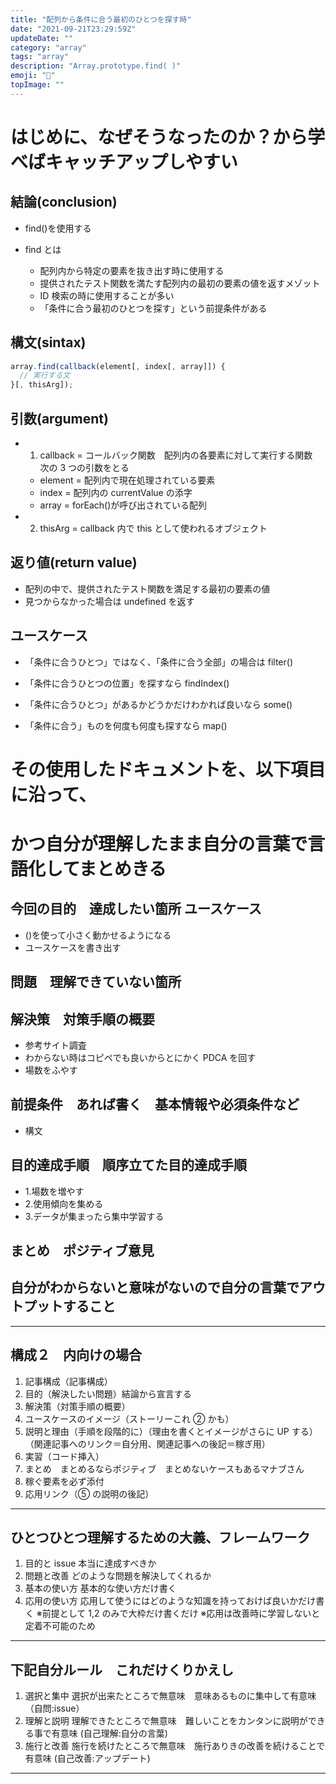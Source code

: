 ```yaml
---
title: "配列から条件に合う最初のひとつを探す時"
date: "2021-09-21T23:29:59Z"
updateDate: ""
category: "array"
tags: "array"
description: "Array.prototype.find( )"
emoji: "🙂"
topImage: ""
---
```


# はじめに、なぜそうなったのか？から学べばキャッチアップしやすい

## 結論(conclusion)

- find()を使用する

- find とは
  - 配列内から特定の要素を抜き出す時に使用する
  - 提供されたテスト関数を満たす配列内の最初の要素の値を返すメゾット
  - ID 検索の時に使用することが多い
  - 「条件に合う最初のひとつを探す」という前提条件がある

## 構文(sintax)

```js
array.find(callback(element[, index[, array]]) {
  // 実行する文
}[, thisArg]);
```

## 引数(argument)

- 1. callback = コールバック関数　配列内の各要素に対して実行する関数　次の 3 つの引数をとる
  - element = 配列内で現在処理されている要素
  - index = 配列内の currentValue の添字
  - array = forEach()が呼び出されている配列
- 2. thisArg = callback 内で this として使われるオブジェクト

## 返り値(return value)

- 配列の中で、提供されたテスト関数を満足する最初の要素の値
- 見つからなかった場合は undefined を返す

## ユースケース

- 「条件に合うひとつ」ではなく、「条件に合う全部」の場合は filter()

- 「条件に合うひとつの位置」を探すなら findIndex()

- 「条件に合うひとつ」があるかどうかだけわかれば良いなら some()

- 「条件に合う」ものを何度も何度も探すなら map()

# その使用したドキュメントを、以下項目に沿って、

# かつ自分が理解したまま自分の言葉で言語化してまとめきる

## 今回の目的　達成したい箇所 ユースケース

- ()を使って小さく動かせるようになる
- ユースケースを書き出す

## 問題　理解できていない箇所

## 解決策　対策手順の概要

- 参考サイト調査
- わからない時はコピペでも良いからとにかく PDCA を回す
- 場数をふやす

## 前提条件　あれば書く　基本情報や必須条件など

- 構文

## 目的達成手順　順序立てた目的達成手順

- 1.場数を増やす
- 2.使用傾向を集める
- 3.データが集まったら集中学習する

## まとめ　ポジティブ意見

## 自分がわからないと意味がないので自分の言葉でアウトプットすること

---

## 構成２　内向けの場合

1. 記事構成（記事構成）
2. 目的（解決したい問題）結論から宣言する
3. 解決策（対策手順の概要）
4. ユースケースのイメージ（ストーリーこれ ② かも）
5. 説明と理由（手順を段階的に）（理由を書くとイメージがさらに UP する）（関連記事へのリンク＝自分用、関連記事への後記＝稼ぎ用）
6. 実習（コード挿入）
7. まとめ　まとめるならポジティブ　まとめないケースもあるマナブさん
8. 稼ぐ要素を必ず添付
9. 応用リンク（⑤ の説明の後記）

---

## ひとつひとつ理解するための大義、フレームワーク

1. 目的と issue 本当に達成すべきか
2. 問題と改善 どのような問題を解決してくれるか
3. 基本の使い方 基本的な使い方だけ書く
4. 応用の使い方 応用して使うにはどのような知識を持っておけば良いかだけ書く
   ※前提として 1,2 のみで大枠だけ書くだけ
   ※応用は改善時に学習しないと定着不可能のため

---

## 下記自分ルール　これだけくりかえし

1. 選択と集中 選択が出来たところで無意味　意味あるものに集中して有意味　（自問:issue）
2. 理解と説明 理解できたところで無意味　難しいことをカンタンに説明ができる事で有意味 (自己理解:自分の言葉)
3. 施行と改善 施行を続けたところで無意味　施行ありきの改善を続けることで有意味 (自己改善:アップデート)

---
